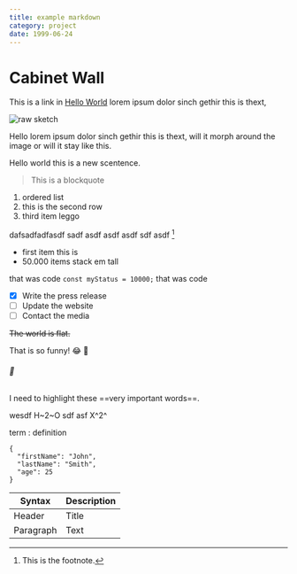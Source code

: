 ```yaml
---
title: example markdown
category: project
date: 1999-06-24
---
```


# Cabinet Wall

This is a link in [Hello World](https://michaelheemskerk.dev/) lorem ipsum dolor sinch gethir this is thext,

![raw sketch](/blog/project-1.png)

Hello lorem ipsum dolor sinch gethir this is thext,
will it morph around the image or will it stay like this.

Hello world this is a new scentence.

> This is a blockquote

1. ordered list
2. this is the second row
3. third item leggo

dafsadfadfasdf sadf asdf asdf asdf sdf asdf [^1]
[^1]: This is the footnote. 

- first item this is
- 50.000 items stack em tall

that was code `const myStatus = 10000;` that was code

- [x] Write the press release
- [ ] Update the website
- [ ] Contact the media 

~~The world is flat.~~

That is so funny! :joy: 🤮

###### 🤮

I need to highlight these ==very important words==. 

wesdf H~2~O sdf asf X^2^ 

term
: definition 

```
{
  "firstName": "John",
  "lastName": "Smith",
  "age": 25
}
``` 

| Syntax | Description |
| ----------- | ----------- |
| Header | Title |
| Paragraph | Text | 